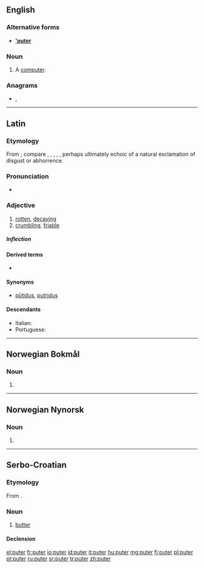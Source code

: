 {{also|Puter|'puter}}
==English==

===Alternative forms===
* '''[['puter]]'''

===Noun===
{{en-noun}}

# {{context|slang|lang=en}} A [[computer]].

===Anagrams===
* {{l|en|erupt}}, {{l|en|Putre}}

----

==Latin==

===Etymology===
From {{etyl|ine-pro|la}} {{m|ine-pro|*pu-}}; compare {{etyl|sa|-}} {{m|sa|पूयति||stinks, rots}}, {{etyl|el|-}} {{m|el|πῦον||discharge from a sore}}, {{m|el|πύθω||to rot}}, {{etyl|got|-}} {{m|got|𐍆𐌿𐌻𐍃||foul}}, {{etyl|ang|-}} {{m|ang|ful|fūl|foul}}, perhaps ultimately echoic of a natural exclamation of disgust or abhorrence.

===Pronunciation===
* {{la-pronunc|puter}}

===Adjective===
{{la-adj-3rd-3E|puter|putris|putre}}

# [[rotten]], [[decaying]]
# [[crumbling]], [[friable]]

=====Inflection=====
{{la-decl-3rd-3E|puter|putr}}

====Derived terms====
* {{l|la|putreō}}

====Synonyms====
* {{sense|rotten}} [[putidus|pūtidus]], [[putridus]]

====Descendants====
* Italian: {{l|it|putre}}
* Portuguese: {{l|pt|podre}}

----

==Norwegian Bokmål==

===Noun===
{{head|nb|noun form|g=m|g2=f}}

# {{inflection of|pute||indefinite|p|lang=nb}}

----
==Norwegian Nynorsk==

===Noun===
{{head|nn|noun form|g=f}}

# {{inflection of|pute||indefinite|p|lang=nn}}

----

==Serbo-Croatian==

===Etymology===
From {{etyl|de|sh}} {{m|de|Butter}}.

===Noun===
{{sh-noun|g=m|head=pȕter|r|путер|пу̏тер}}

# [[butter]]

====Declension====
{{sh-decl-noun
|puter|putri
|putra|putara
|putru|putrima
|puter|putre
|putre|putri
|putru|putrima
|putrom|putrima
}}

[[el:puter]]
[[fr:puter]]
[[io:puter]]
[[id:puter]]
[[it:puter]]
[[hu:puter]]
[[mg:puter]]
[[fj:puter]]
[[pl:puter]]
[[pt:puter]]
[[ru:puter]]
[[sr:puter]]
[[tr:puter]]
[[zh:puter]]